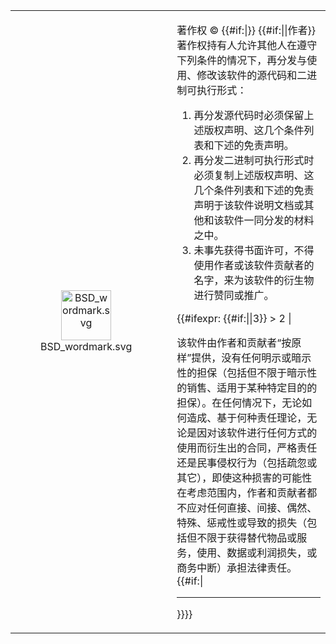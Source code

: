 {| {{Other License-Layout|lang={{{lang|}}}}}
|-
| align="center" |[[File:BSD wordmark.svg|80px|link=]]
|
| 著作权 © {{#if:{{{3|}}}|{{{3}}}}} {{#if:{{{1|}}}|{{{1}}}|作者}}
著作权持有人允许其他人在遵守下列条件的情况下，再分发与使用、修改该软件的源代码和二进制可执行形式：
#再分发源代码时必须保留上述版权声明、这几个条件列表和下述的免责声明。
#再分发二进制可执行形式时必须复制上述版权声明、这几个条件列表和下述的免责声明于该软件说明文档或其他和该软件一同分发的材料之中。
#未事先获得书面许可，不得使用作者或该软件贡献者的名字，来为该软件的衍生物进行赞同或推广。
{{#ifexpr: {{#if:{{{version|}}}|{{{version}}}|3}} > 2 |

该软件由作者和贡献者“按原样”提供，没有任何明示或暗示性的担保（包括但不限于暗示性的销售、适用于某种特定目的的担保）。在任何情况下，无论如何造成、基于何种责任理论，无论是因对该软件进行任何方式的使用而衍生出的合同，严格责任还是民事侵权行为（包括疏忽或其它），即使这种损害的可能性在考虑范围内，作者和贡献者都不应对任何直接、间接、偶然、特殊、惩戒性或导致的损失（包括但不限于获得替代物品或服务，使用、数据或利润损失，或商务中断）承担法律责任。
{{#if:{{{note|}}}|
----
<center><small>{{{note|empty}}}</small></center>}}}}
<span class="licensetpl_link" style="display:none;"><nowiki>http://</nowiki>opensource.org/licenses/bsd-license.php</span><span class="licensetpl_short" style="display:none;">BSD</span><span class="licensetpl_long" style="display:none;">BSD license</span><span class="licensetpl_link_req" style="display:none;">true</span><span class="licensetpl_attr_req" style="display:none;">true</span>
|}
{{image other
| [[Category:BSD文件|{{PAGENAME}}]]
}}{{free media}}<noinclude>
{{documentation}}
[[Category:自由協議版權模板|{{PAGENAME}}]]
</noinclude>